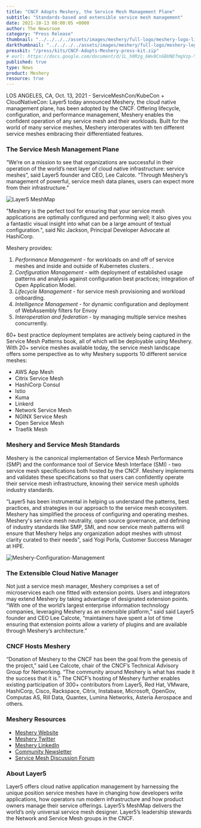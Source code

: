```yaml
---
title: "CNCF Adopts Meshery, the Service Mesh Management Plane"
subtitle: "Standards-based and extensible service mesh management"
date: 2021-10-13 00:00:05 +0000
author: The Newsroom
category: "Press Release"
thumbnail: "../../../../assets/images/meshery/full-logo/meshery-logo-light-text-side.svg"
darkthumbnail: "../../../../assets/images/meshery/full-logo/meshery-logo-light-text-side.svg"
presskit: "/press/kits/CNCF-Adopts-Meshery-press-kit.zip"
# eurl: https://docs.google.com/document/d/1L_h0Rzg_6Wv8CnGBUNEfmgVzp-Yd8Cdu0h_C9zipgc8/edit
published: true
type: News
product: Meshery
resource: true
---
```



<NewsWrapper>

LOS ANGELES, CA, Oct. 13, 2021 - ServiceMeshCon/KubeCon + CloudNativeCon:  Layer5 today announced Meshery, the cloud native management plane, has been adopted by the CNCF. Offering lifecycle, configuration, and performance management, <Link to="/service-mesh-management/meshery">Meshery</Link> enables the confident operation of any service mesh and their workloads. Built for the world of many service meshes, Meshery interoperates with ten different service meshes embracing their differentiated features. 

<h3>The Service Mesh Management Plane</h3>

“We’re on a mission to see that organizations are successful in their operation of the world’s next layer of cloud native infrastructure: service meshes”, said Layer5 founder and CEO, Lee Calcote. “Through Meshery’s management of powerful, service mesh data planes, users can expect more from their infrastructure.” 

<img src={MeshMap} alt="Layer5 MeshMap"/>


"Meshery is the perfect tool for ensuring that your service mesh applications are optimally configured and performing well; it also gives you a fantastic visual insight into what can be a large amount of textual configuration.", said Nic Jackson, Principal Developer Advocate at HashiCorp.

Meshery provides: 

<ol>
    <li><i>Performance Management</i> - for workloads on and off of service meshes and inside and outside of Kubernetes clusters. .</li>
    <li><i>Configuration Management</i> - with deployment of established usage patterns and analysis against configuration best practices; integration of Open Application Model.</li>
    <li><i>Lifecycle Management</i> - for service mesh provisioning and workload onboarding.</li>
    <li><i>Intelligence Management</i> - for dynamic configuration and deployment of WebAssembly filters for Envoy</li>
    <li><i>Interoperation and federation</i> - by managing multiple service meshes concurrently.</li>
</ol>

60+ best practice deployment templates are actively being captured in the <Link to="/learn/service-mesh-books/service-mesh-patterns">Service Mesh Patterns book</Link>, all of which will be deployable using Meshery. With 20+ service meshes available today, the <Link to="/service-mesh-landscape">service mesh landscape</Link> offers some perspective as to why Meshery supports 10 different service meshes: 
<ul>
    <li>AWS App Mesh </li>
    <li>Citrix Service Mesh</li>
    <li>HashiCorp Consul </li>
    <li>Istio </li>
    <li>Kuma</li>
    <li>Linkerd</li>
    <li>Network Service Mesh</li>
    <li>NGINX Service Mesh </li>
    <li>Open Service Mesh </li>
    <li>Traefik Mesh</li>
</ul>

<h3>Meshery and Service Mesh Standards </h3>

Meshery is the canonical implementation of <Link to="/projects/service-mesh-performance">Service Mesh Performance (SMP)</Link> and the conformance tool of <Link to="/projects/service-mesh-interface-conformance">Service Mesh Interface (SMI)</Link> - two service mesh specifications both hosted by the CNCF. Meshery implements and validates these specifications so that users can confidently operate their service mesh infrastructure, knowing their service mesh upholds industry standards. 

“Layer5 has been instrumental in helping us understand the patterns, best practices, and strategies in our approach to the service mesh ecosystem. Meshery has simplified the process of configuring and operating meshes. Meshery's service mesh neutrality, open source governance, and defining of industry standards like SMP, SMI, and now service mesh patterns  will ensure that Meshery helps any organization adopt meshes with utmost clarity curated to their needs", said Yogi Porla, Customer Success Manager at HPE.

<img src={Management} alt="Meshery-Configuration-Management"/>

<h3>The Extensible Cloud Native Manager </h3>

Not just a service mesh manager, Meshery comprises a set of microservices each one fitted with extension points. Users and integrators may extend Meshery by taking advantage of designated extension points. “With one of the world’s largest enterprise information technology companies, leveraging Meshery as an extensible platform,” said said Layer5 founder and CEO Lee Calcote, “maintainers have spent a lot of time ensuring that extension points allow a variety of plugins and are available through Meshery’s architecture.”

<h3>CNCF Hosts Meshery </h3>

“Donation of Meshery to the CNCF has been the goal from the genesis of the project,” said Lee Calcote, chair of the CNCF’s Technical Advisory Group for Networking. “The community around Meshery is what has made it the success that it is.” The CNCF’s hosting of Meshery further enables existing participation of 300+ contributors from Layer5, Red Hat, VMware, HashiCorp, Cisco, Rackspace, Citrix, Instabase, Microsoft, OpenGov, Computas AS, Rill Data, Quantex, Lumina Networks, Asteria Aerospace and others. 


<h3>Meshery Resources</h3>
<ul>
    <li><a href="https://meshery.io/">Meshery Website </a></li>
    <li><a href="https://twitter.com/mesheryio">Meshery Twitter </a></li>
    <li><a href="https://www.linkedin.com/showcase/meshery/">Meshery LinkedIn </a></li>
    <li><a href="https://meshery.io/subscribe">Community Newsletter</a></li>
    <li><a href="https://discuss.layer5.io">Service Mesh Discussion Forum</a></li>
</ul>

<h3>About Layer5</h3>
<p>Layer5 offers cloud native application management by harnessing the unique position service meshes have in changing how developers write applications, how operators run modern infrastructure and how product owners manage their service offerings. Layer5’s MeshMap delivers the world’s only universal service mesh designer. Layer5’s leadership stewards the Network and Service Mesh groups in the CNCF.</p>

</NewsWrapper>
